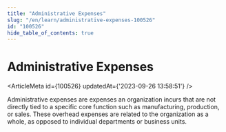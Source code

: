```yaml
---
title: "Administrative Expenses"
slug: "/en/learn/administrative-expenses-100526"
id: "100526"
hide_table_of_contents: true
---
```



# Administrative Expenses

<ArticleMeta id={100526} updatedAt={'2023-09-26 13:58:51'} />
<div className='border-solid border-b border-t-0 my-4 border-[var(--ifm-color-gray-300)]' />

Administrative expenses are expenses an organization incurs that are not directly tied to a specific core function such as manufacturing, production, or sales. These overhead expenses are related to the organization as a whole, as opposed to individual departments or business units.

